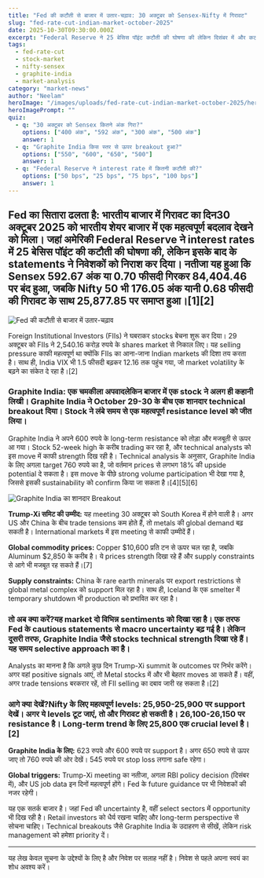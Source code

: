 ```yaml
---
title: "Fed की कटौती से बाजार में उतार-चढ़ाव: 30 अक्टूबर को Sensex-Nifty में गिरावट"
slug: "fed-rate-cut-indian-market-october-2025"
date: 2025-10-30T09:30:00.000Z
excerpt: "Federal Reserve ने 25 बेसिस पॉइंट कटौती की घोषणा की लेकिन दिसंबर में और कटौती के संकेत न देने से भारतीय बाजार में गिरावट आई। Sensex 592 अंक और Nifty 176 अंक गिरा।"
tags:
  - fed-rate-cut
  - stock-market
  - nifty-sensex
  - graphite-india
  - market-analysis
category: "market-news"
author: "Neelam"
heroImage: "/images/uploads/fed-rate-cut-indian-market-october-2025/hero-image.jpg"
heroImagePrompt: ""
quiz:
  - q: "30 अक्टूबर को Sensex कितने अंक गिरा?"
    options: ["400 अंक", "592 अंक", "300 अंक", "500 अंक"]
    answer: 1
  - q: "Graphite India किस स्तर से ऊपर breakout हुआ?"
    options: ["550", "600", "650", "500"]
    answer: 1
  - q: "Federal Reserve ने interest rate में कितनी कटौती की?"
    options: ["50 bps", "25 bps", "75 bps", "100 bps"]
    answer: 1
---
```


## Fed का सितारा ढलता है: भारतीय बाजार में गिरावट का दिन30 अक्टूबर 2025 को भारतीय शेयर बाजार में एक महत्वपूर्ण बदलाव देखने को मिला। जहां अमेरिकी Federal Reserve ने interest rates में 25 बेसिस पॉइंट की कटौती की घोषणा की, लेकिन इसके बाद के statements ने निवेशकों को निराश कर दिया। नतीजा यह हुआ कि Sensex 592.67 अंक या 0.70 फीसदी गिरकर 84,404.46 पर बंद हुआ, जबकि Nifty 50 भी 176.05 अंक यानी 0.68 फीसदी की गिरावट के साथ 25,877.85 पर समाप्त हुआ।[1][2]

![Fed की कटौती से बाजार में उतार-चढ़ाव](/images/uploads/fed-rate.png)

Foreign Institutional Investors (FIIs) ने घबराकर stocks बेचना शुरू कर दिया। 29 अक्टूबर को FIIs ने 2,540.16 करोड़ रुपये के shares market से निकाल लिए। यह selling pressure काफी महत्वपूर्ण था क्योंकि FIIs का आना-जाना Indian markets की दिशा तय करता है। साथ ही, India VIX भी 1.5 फीसदी बढ़कर 12.16 तक पहुंच गया, जो market volatility के बढ़ने का संकेत दे रहा है।[2]

### Graphite India: एक चमकीला अपवादलेकिन बाजार में एक stock ने अलग ही कहानी लिखी। **Graphite India** ने October 29-30 के बीच एक शानदार technical breakout दिया। Stock ने लंबे समय से एक महत्वपूर्ण resistance level को जीत लिया।

Graphite India ने अपने 600 रुपये के long-term resistance को तोड़ा और मजबूती से ऊपर आ गया। Stock 52-week high के करीब trading कर रहा है, और technical analysts को इस move में काफी strength दिख रही है। Technical analysis के अनुसार, Graphite India के लिए अगला target 760 रुपये का है, जो वर्तमान prices से लगभग 18% की upside potential दे सकता है। इस move के पीछे strong volume participation भी देखा गया है, जिससे इसकी sustainability को confirm किया जा सकता है।[4][5][6]

![Graphite India का शानदार Breakout](/images/uploads/fed-rate-cut-nifty/graphite-break.png)

**Trump-Xi समिट की उम्मीद:** यह meeting 30 अक्टूबर को South Korea में होने वाली है। अगर US और China के बीच trade tensions कम होते हैं, तो metals की global demand बढ़ सकती है। International markets में इस meeting से काफी उम्मीदें हैं।

**Global commodity prices:** Copper $10,600 प्रति टन से ऊपर चल रहा है, जबकि Aluminum $2,850 के करीब है। ये prices strength दिखा रहे हैं और supply constraints से आगे भी मजबूत रह सकते हैं।[7]

**Supply constraints:** China के rare earth minerals पर export restrictions से global metal complex को support मिल रहा है। साथ ही, Iceland के एक smelter में temporary shutdown भी production को प्रभावित कर रहा है।

### तो अब क्या करें?यह market दो विभिन्न sentiments को दिखा रहा है। एक तरफ Fed के cautious statements से macro uncertainty बढ़ गई है। लेकिन दूसरी तरफ, Graphite India जैसे stocks technical strength दिखा रहे हैं। यह समय selective approach का है।

Analysts का मानना है कि अगले कुछ दिन Trump-Xi summit के outcomes पर निर्भर करेंगे। अगर वहां positive signals आएं, तो Metal stocks में और भी बेहतर moves आ सकते हैं। वहीं, अगर trade tensions बरकरार रहें, तो FII selling का दबाव जारी रह सकता है।[2]

### आगे क्या देखें?**Nifty के लिए महत्वपूर्ण levels:** 25,950-25,900 पर support देखें। अगर ये levels टूट जाएं, तो और गिरावट हो सकती है। 26,100-26,150 पर resistance है। Long-term trend के लिए 25,800 एक crucial level है।[2]

**Graphite India के लिए:** 623 रुपये और 600 रुपये पर support है। अगर 650 रुपये से ऊपर जाए तो 760 रुपये की ओर देखें। 545 रुपये पर stop loss लगाना safe रहेगा।

**Global triggers:** Trump-Xi meeting का नतीजा, अगला RBI policy decision (दिसंबर में), और US job data इन दिनों महत्वपूर्ण होंगे। Fed के future guidance पर भी निवेशकों की नजर रहेगी।

यह एक सतर्क बाजार है। जहां Fed की uncertainty है, वहीं select sectors में opportunity भी दिख रही है। Retail investors को धैर्य रखना चाहिए और long-term perspective से सोचना चाहिए। Technical breakouts जैसे Graphite India के उदाहरण से सीखें, लेकिन risk management को हमेशा priority दें।

---

यह लेख केवल सूचना के उद्देश्यों के लिए है और निवेश पर सलाह नहीं है। निवेश से पहले अपना स्वयं का शोध अवश्य करें।

